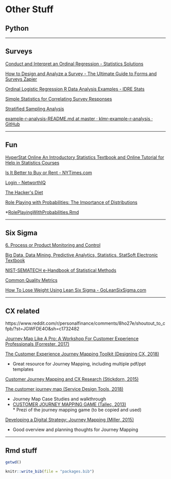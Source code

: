 # Other Stuff

## Python


------

## Surveys

[Conduct and Interpret an Ordinal Regression - Statistics Solutions](https://www.statisticssolutions.com/ordinal-regression-2/)

[How to Design and Analyze a Survey - The Ultimate Guide to Forms and Surveys Zapier](https://zapier.com/learn/forms-surveys/design-analyze-survey/)

[Ordinal Logistic Regression R Data Analysis Examples - IDRE Stats](https://stats.idre.ucla.edu/r/dae/ordinal-logistic-regression/)

[Simple Statistics for Correlating Survey Responses](https://www.joe.org/joe/2011october/tt7.php)

[Stratified Sampling Analysis](http://stattrek.com/survey-research/stratified-sampling-analysis.aspx)

[example-r-analysis-README.md at master · klmr-example-r-analysis · GitHub](https://github.com/klmr/example-r-analysis/blob/master/README.md)



------

## Fun

[HyperStat Online An Introductory Statistics Textbook and Online Tutorial for Help in Statistics Courses](http://davidmlane.com/hyperstat/index.html)

[Is It Better to Buy or Rent - NYTimes.com](http://www.nytimes.com/2007/04/10/business/2007_BUYRENT_GRAPHIC.html)

[Login - NetworthIQ](http://www.networthiq.com/login.aspx)

[The Hacker&#39;s Diet](http://www.fourmilab.ch/hackdiet/e4/)

[Role Playing with Probabilities: The Importance of Distributions](http://blog.revolutionanalytics.com/2017/11/role-playing-with-probabilities.html) 

*[RolePlayingWithProbabilities.Rmd](https://github.com/JocelynBarker/RPGStatistics/blob/master/RolePlayingWithProbabilities.Rmd)

------

## Six Sigma

[6. Process or Product Monitoring and Control](http://www.itl.nist.gov/div898/handbook/pmc/pmc.htm)

[Big Data, Data Mining, Predictive Analytics, Statistics, StatSoft Electronic Textbook](http://www.statsoft.com/textbook)

[NIST-SEMATECH e-Handbook of Statistical Methods](http://www.itl.nist.gov/div898/handbook/index.html)

[Common Quality Metrics](https://www.moresteam.com/resources/metrics.cfm)

[How To Lose Weight Using Lean Six Sigma - GoLeanSixSigma.com](https://goleansixsigma.com/how-to-lose-weight-using-lean-six-sigma/)



------

## CX related

https://www.reddit.com/r/personalfinance/comments/8ho27e/shoutout_to_cfpb/?st=JGWFDE4O&sh=c1732482


[Journey Map Like A Pro: A Workshop For Customer Experience Professionals (Forrester, 2017)](https://www.forrester.com/Journey+Map+Like+A+Pro/agenda/-/E-EVE7881)

[The Customer Experience Journey Mapping Toolkit (Designing CX, 2018)](http://designingcx.com/cx-journey-mapping-toolkit/)    

* Great resource for Journey Mapping, including multiple pdf/ppt templates

[Customer Journey Mapping and CX Research (Stickdorn, 2015)](https://www.slideshare.net/MarcStickdorn1/customer-journey-mapping-cx-research-marc-stickdorn-at-ui20)

[The customer journey map (Service Design Tools, 2018)](http://www.servicedesigntools.org/tools/8)        

* Journey Map Case Studies and walkthrough        
* [CUSTOMER JOURNEY MAPPING GAME (Tallec, 2013)](https://prezi.com/1qu6lq4qucsm/customer-journey-mapping-game-transport/)         
      * Prezi of the journey mapping game (to be copied and used)

[Developing a Digital Strategy: Journey Mapping (Miller, 2015)](https://centricconsulting.com/developing-a-digital-strategy-journey-mapping/)    

* Good overview and planning thoughts for Journey Mapping



------

## Rmd stuff

```{r}
getwd()
```



```r
knitr::write_bib(file = "packages.bib")  
```
